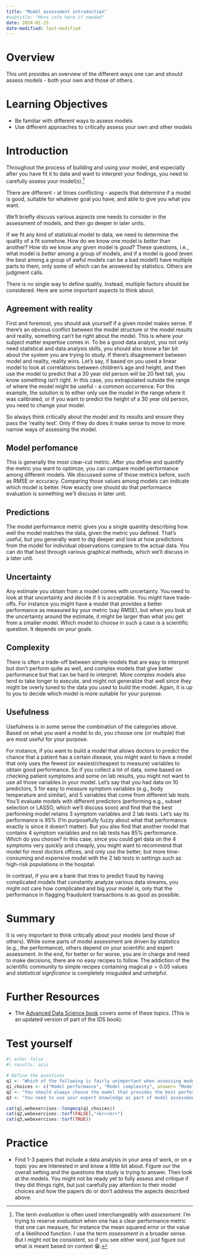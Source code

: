 ```yaml
---
title: "Model assessment introduction"
#subtitle: "More info here if needed"
date: 2024-01-25
date-modified: last-modified
---
```


# Overview
This unit provides an overview of the different ways one can and should assess models - both your own and those of others. 



# Learning Objectives

-   Be familiar with different ways to assess models
-   Use different approaches to critically assess your own and other models  



# Introduction

Throughout the process of building and using your model, and especially after you have fit it to data and want to interpret your findings, you need to carefully assess your model(s).[^1]

There are different - at times conflicting - aspects that determine if a model is good, suitable for whatever goal you have, and able to give you what you want. 

We'll briefly discuss various aspects one needs to consider in the assessment of models, and then go deeper in later units.

[^1]: The term _evaluation_ is often used interchangeably with _assessment_. I'm trying to reserve _evaluation_ when one has a clear performance metric that one can measure, for instance the mean squared error or the value of a likelihood function. I use the term _assessment_ in a broader sense. But I might not be consistent, so if you see either word, just figure out what is meant based on context 😁.


If we fit any kind of statistical model to data, we need to determine the quality of a fit somehow. How do we know one model is *better* than another? How do we know any given model is *good*? These questions, i.e., what model is *better* among a group of models, and if a model is *good* (even the best among a group of awful models can be a bad model!) have multiple parts to them, only some of which can be answered by statistics. Others are judgment calls.

There is no single way to define quality. Instead, multiple factors should be considered. Here are some important aspects to think about.


## Agreement with reality

First and foremost, you should ask yourself if a given model makes sense. If there's an obvious conflict between the model structure or the model results and reality, something can't be right about the model. This is where your subject matter expertise comes in. To be a good data analyst, you not only need statistical and data analysis skills, you should also know a fair bit about the system you are trying to study. If there's disagreement between model and reality, reality wins. Let's say, if based on you used a linear model to look at correlations between children's age and height, and then use the model to predict that a 30 year old person will be 20 feet tall, you know something isn't right. In this case, you extrapolated outside the range of where the model might be useful - a common occurrence. For this example, the solution is to either only use the model in the range where it was calibrated, or if you want to predict the height of a 30 year old person, you need to change your model. 

So always think critically about the model and its results and ensure they pass the 'reality test'. Only if they do does it make sense to move to more narrow ways of assessing the model.


## Model perfomance

This is generally the most clear-cut metric. After you define and quantify the metric you want to optimize, you can compare model performance among different models. We discussed some of those metrics before, such as RMSE or accuracy. Comparing those values among models can indicate which model is better. How exactly one should do that performance evaluation is something we'll discuss in later unit.



## Predictions

The model performance metric gives you a single quantity describing how well the model matches the data, given the metric you defined. That's useful, but you generally want to dig deeper and look at how predictions from the model for individual observations compare to the actual data. You can do that best through various graphical methods, which we'll discuss in a later unit.


## Uncertainty

Any estimate you obtain from a model comes with uncertainty. You need to look at that uncertainty and decide if it is acceptable. You might have trade-offs. For instance you might have a model that provides a better performance as measured by your metric (say RMSE), but when you look at the uncertainty around the estimate, it might be larger than what you get from a smaller model. Which model to choose in such a case is a scientific question. It depends on your goals.


## Complexity

There is often a trade-off between simple models that are easy to interpret but don't perform quite as well, and complex models that give better performance but that can be hard to interpret. More complex models also tend to take longer to execute, and might not generalize that well since they might be overly tuned to the data you used to build the model. Again, it is up to you to decide which model is more suitable for your purpose.



## Usefulness

Usefulness is in some sense the combination of the categories above. Based on what you want a model to do, you choose one (or multiple) that are most useful for your purpose.

For instance, if you want to build a model that allows doctors to predict the chance that a patient has a certain disease, you might want to have a model that only uses the fewest (or easiest/cheapest to measure) variables to obtain good performance. So if you collect a lot of data, some based on checking patient symptoms and some on lab results, you might not want to use all those variables in your model. Let's say that you had data on 10 predictors, 5 for easy to measure symptom variables (e.g., body temperature and similar), and 5 variables that come from different lab tests. You'll evaluate models with different predictors (performing e.g., subset selection or LASSO, which we'll discuss soon) and find that the best performing model retains 3 symptom variables and 2 lab tests. Let's say its performance is 95% (I'm purposefully fuzzy about what that performance exactly is since it doesn't matter). But you also find that another model that contains 4 symptom variables and no lab tests has 85% performance. Which do you choose? In this case, since you could get data on the 4 symptoms very quickly and cheaply, you might want to recommend that model for most doctors offices, and only use the better, but more time-consuming and expensive model with the 2 lab tests in settings such as high-risk populations in the hospital.

In contrast, if you are a bank that tries to predict fraud by having complicated models that constantly analyze various data streams, you might not care how complicated and big your model is, only that the performance in flagging fraudulent transactions is as good as possible.


# Summary

It is very important to think critically about your models (and those of others). While some parts of model assessment are driven by statistics (e.g., the performance), others depend on your scientific and expert assessment. In the end, for better or for worse, you are in charge and need to make decisions, there are no easy recipes to follow. The addiction of the scientific community to simple recipes containing magical $p=0.05$ values and _statistical signficance_ is completely misguided and unhelpful. 


# Further Resources

* The [Advanced Data Science book](http://rafalab.dfci.harvard.edu/dsbook-part-2/) covers some of these topics. (This is an updated version of part of the IDS book).


# Test yourself

```r
#| echo: false
#| results: asis

# Define the questions
q1 <- "Which of the following is fairly unimportant when assessing models?"
q1_choices <- c("Model performance", "Model complexity", answer= "Model programming language",  "Model uncertainty")
q2 <- "You should always choose the model that provides the best performance."
q3 <- "You need to use your expert knowledge as part of model assessment."

cat(q1,webexercises::longmcq(q1_choices))
cat(q2,webexercises::torf(FALSE),"<br><br>")
cat(q3,webexercises::torf(TRUE))
```



# Practice

* Find 1-3 papers that include a data analysis in your area of work, or on a topic you are interested in and know a little bit about. Figure our the overall setting and the questions the study is trying to answer. Then look at the models. You might not be ready yet to fully assess and critique if they did things right, but just carefully pay attention to their model choices and how the papers do or don't address the aspects described above. 




